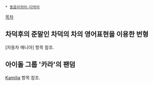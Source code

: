  * [[동음이의어·다의어]]

[[목차]]

== 차덕후의 준말인 차덕의 차의 영어표현을 이용한 번형 ==
[자동차 매니아] 항목 참조.

== 아이돌 그룹 '카라'의 팬덤 ==
[[Kamilia]] 항목 참조.
